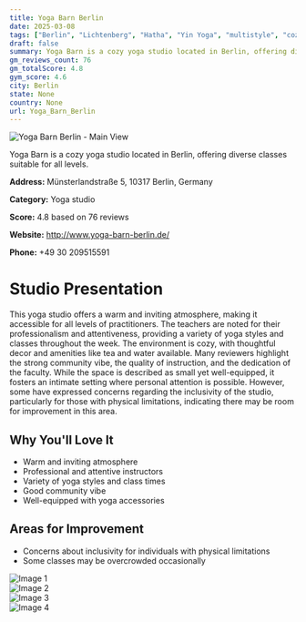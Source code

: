 ```yaml
---
title: Yoga Barn Berlin
date: 2025-03-08
tags: ["Berlin", "Lichtenberg", "Hatha", "Yin Yoga", "multistyle", "cozy", "community-oriented", "Berlin"]  
draft: false
summary: Yoga Barn is a cozy yoga studio located in Berlin, offering diverse classes suitable for all levels.
gm_reviews_count: 76
gm_totalScore: 4.8
gym_score: 4.6
city: Berlin
state: None
country: None
url: Yoga_Barn_Berlin
---
```


<div className="aspect-[16/9] relative my-8">
  <img 
    src="https://lh5.googleusercontent.com/p/AF1QipOlPn3--Saf3Gbp4pwUkNT_IZyK7D4pc8jP8lPq=w1920-h1080-k-no"
    alt="Yoga Barn Berlin - Main View"
    className="object-cover absolute inset-0 w-full h-full rounded-lg"
  />
</div>

Yoga Barn is a cozy yoga studio located in Berlin, offering diverse classes suitable for all levels.

**Address:** Münsterlandstraße 5, 10317 Berlin, Germany

**Category:** Yoga studio

**Score:** 4.8 based on 76 reviews

**Website:** http://www.yoga-barn-berlin.de/

**Phone:** +49 30 209515591

# Studio Presentation

This yoga studio offers a warm and inviting atmosphere, making it accessible for all levels of practitioners. The teachers are noted for their professionalism and attentiveness, providing a variety of yoga styles and classes throughout the week. The environment is cozy, with thoughtful decor and amenities like tea and water available. Many reviewers highlight the strong community vibe, the quality of instruction, and the dedication of the faculty. While the space is described as small yet well-equipped, it fosters an intimate setting where personal attention is possible. However, some have expressed concerns regarding the inclusivity of the studio, particularly for those with physical limitations, indicating there may be room for improvement in this area.

## Why You'll Love It

- Warm and inviting atmosphere
- Professional and attentive instructors
- Variety of yoga styles and class times
- Good community vibe
- Well-equipped with yoga accessories

## Areas for Improvement

- Concerns about inclusivity for individuals with physical limitations
- Some classes may be overcrowded occasionally

<div className="grid grid-cols-1 xl:grid-cols-2 gap-4 my-8">
<div className="aspect-[4/3] relative"><img src="https://lh5.googleusercontent.com/p/AF1QipNH9J2SPsfYyi5LzkQkTS-laFteqN3k3U41qlvS=w1920-h1080-k-no" alt="Image 1" className="object-cover absolute inset-0 w-full h-full rounded-lg" /></div>
<div className="aspect-[4/3] relative"><img src="https://lh5.googleusercontent.com/p/AF1QipOnrvEiszK4hQQ42NQnwCrAyFObCmIcVnZbfTI_=w1920-h1080-k-no" alt="Image 2" className="object-cover absolute inset-0 w-full h-full rounded-lg" /></div>
<div className="aspect-[4/3] relative"><img src="https://lh5.googleusercontent.com/p/AF1QipPhonRCTrR269AfBoqki07BNjQLGQR_wrvBVVy3=w1920-h1080-k-no" alt="Image 3" className="object-cover absolute inset-0 w-full h-full rounded-lg" /></div>
<div className="aspect-[4/3] relative"><img src="https://lh5.googleusercontent.com/p/AF1QipO6h4KeY5HNbOfFpg0fxM1UoGMiXKaPq1qQwrLX=w1920-h1080-k-no" alt="Image 4" className="object-cover absolute inset-0 w-full h-full rounded-lg" /></div>
</div>